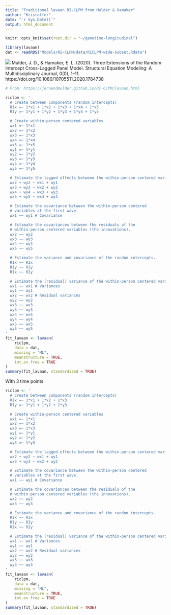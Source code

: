 ```yaml
---
title: "Traditional lavaan RI-CLPM from Mulder & Hamaker"
author: "Kristoffer"
date: "`r Sys.Date()`"
output: html_document
---
```



```r
knitr::opts_knit$set(root.dir = "~/gametime-longitudinal")
```

```r
library(lavaan)
dat <- readRDS("Models/RI-CLPM/data/RICLPM-wide-subset.Rdata")
```


![](img/model.png)
Mulder, J. D., & Hamaker, E. L. (2020). Three Extensions of the Random Intercept Cross-Lagged Panel Model. Structural Equation Modeling: A Multidisciplinary Journal, 0(0), 1–11. https://doi.org/10.1080/10705511.2020.1784738


```r
# From: https://jeroendmulder.github.io/RI-CLPM/lavaan.html

riclpm <- '
  # Create between components (random intercepts)
  RIx =~ 1*x1 + 1*x2 + 1*x3 + 1*x4 + 1*x5
  RIy =~ 1*y1 + 1*y2 + 1*y3 + 1*y4 + 1*y5

  # Create within-person centered variables
  wx1 =~ 1*x1
  wx2 =~ 1*x2
  wx3 =~ 1*x3
  wx4 =~ 1*x4
  wx5 =~ 1*x5
  wy1 =~ 1*y1
  wy2 =~ 1*y2
  wy3 =~ 1*y3
  wy4 =~ 1*y4
  wy5 =~ 1*y5

  # Estimate the lagged effects between the within-person centered variables.
  wx2 + wy2 ~ wx1 + wy1
  wx3 + wy3 ~ wx2 + wy2
  wx4 + wy4 ~ wx3 + wy3
  wx5 + wy5 ~ wx4 + wy4

  # Estimate the covariance between the within-person centered
  # variables at the first wave.
  wx1 ~~ wy1 # Covariance

  # Estimate the covariances between the residuals of the
  # within-person centered variables (the innovations).
  wx2 ~~ wy2
  wx3 ~~ wy3
  wx4 ~~ wy4
  wx5 ~~ wy5

  # Estimate the variance and covariance of the random intercepts.
  RIx ~~ RIx
  RIy ~~ RIy
  RIx ~~ RIy

  # Estimate the (residual) variance of the within-person centered variables.
  wx1 ~~ wx1 # Variances
  wy1 ~~ wy1
  wx2 ~~ wx2 # Residual variances
  wy2 ~~ wy2
  wx3 ~~ wx3
  wy3 ~~ wy3
  wx4 ~~ wx4
  wy4 ~~ wy4
  wx5 ~~ wx5
  wy5 ~~ wy5
'
fit_lavaan <- lavaan(
    riclpm,
    data = dat,
    missing = "ML",
    meanstructure = TRUE,
    int.ov.free = TRUE
)
summary(fit_lavaan, standardized = TRUE)
```



With 3 time points
```r
riclpm <- '
  # Create between components (random intercepts)
  RIx =~ 1*x1 + 1*x2 + 1*x3
  RIy =~ 1*y1 + 1*y2 + 1*y3

  # Create within-person centered variables
  wx1 =~ 1*x1
  wx2 =~ 1*x2
  wx3 =~ 1*x3
  wy1 =~ 1*y1
  wy2 =~ 1*y2
  wy3 =~ 1*y3

  # Estimate the lagged effects between the within-person centered variables.
  wx2 + wy2 ~ wx1 + wy1
  wx3 + wy3 ~ wx2 + wy2

  # Estimate the covariance between the within-person centered
  # variables at the first wave.
  wx1 ~~ wy1 # Covariance

  # Estimate the covariances between the residuals of the
  # within-person centered variables (the innovations).
  wx2 ~~ wy2
  wx3 ~~ wy3

  # Estimate the variance and covariance of the random intercepts.
  RIx ~~ RIx
  RIy ~~ RIy
  RIx ~~ RIy

  # Estimate the (residual) variance of the within-person centered variables.
  wx1 ~~ wx1 # Variances
  wy1 ~~ wy1
  wx2 ~~ wx2 # Residual variances
  wy2 ~~ wy2
  wx3 ~~ wx3
  wy3 ~~ wy3
'
fit_lavaan <- lavaan(
    riclpm,
    data = dat,
    missing = "ML",
    meanstructure = TRUE,
    int.ov.free = TRUE
)
summary(fit_lavaan, standardized = TRUE)
```